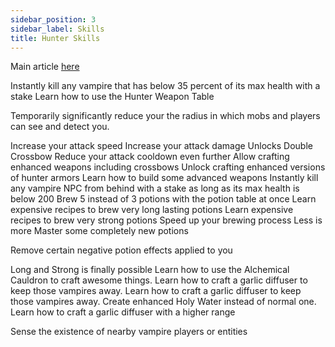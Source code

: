 ```yaml
---
sidebar_position: 3
sidebar_label: Skills
title: Hunter Skills
---
```



Main article [here](../skills)

<Skill title="How to use a Stake" icon="stake1.png">
    Instantly kill any vampire that has below 35 percent of its max health with a stake

</Skill>
<Skill title="Weapon Table" icon="weapon_table.png">
    Learn how to use the Hunter Weapon Table

</Skill>
<Action title="Disguise" icon="disguise_hunter.png">
<UnlockAction/>

Temporarily significantly reduce your the radius in which mobs and players can see and detect you.

</Action>

<SkillBranch title="Weapon Smith">
<Skill title="Attack Speed" icon="hunter_attack_speed.png">
    Increase your attack speed

</Skill>
<Skill title="Attack Damage" icon="hunter_attack_damage.png">
    Increase your attack damage

</Skill>
<Skill title="Double It" icon="double_crossbow.png">
    Unlocks Double Crossbow

</Skill>
<Skill title="Attack Swift as the Wind" icon="hunter_attack_speed_advanced.png">
    Reduce your attack cooldown even further

</Skill>
<Skill title="Enhanced Weapons" icon="enhanced_weapons.png">
    Allow crafting enhanced weapons including crossbows

</Skill>
<Skill title="Enhanced Armor" icon="enhanced_armor.png">
    Unlock crafting enhanced versions of hunter armors

</Skill>
<Skill title="Technology" icon="tech_weapons.png">
    Learn how to build some advanced weapons

</Skill>
<Skill title="How to Actually use a Stake" icon="stake2.png">
    Instantly kill any vampire NPC from behind with a stake as long as its max health is below 200

</Skill>
</SkillBranch>

<SkillBranch title="Brewing Master">
<Skill title="Multitask Brewing" icon="multitask_brewing.png">
    Brew 5 instead of 3 potions with the potion table at once

</Skill>
<Skill title="Durable Brewing" icon="durable_brewing.png">
   Learn expensive recipes to brew very long lasting potions

</Skill>
<Skill title="Concentrated Brewing" icon="concentrated_brewing.png">
    Learn expensive recipes to brew very strong potions

</Skill>
<Skill title="Swift Brewing" icon="swift_brewing.png">
    Speed up your brewing process

</Skill>
<Skill title="Efficient Brewing" icon="efficient_brewing.png">
    Less is more

</Skill>
<Skill title="Master Brewer" icon="master_brewer.png">
    Master some completely new potions

</Skill>
<Action title="Potion Resistance" icon="potion_resistance_hunter.png">

<UnlockAction/>

Remove certain negative potion effects applied to you

</Action>
<Skill title="Concentrated and Durable Resistance" icon="concentrated_durable_brewing.png">
    Long and Strong is finally possible

</Skill>
</SkillBranch>

<SkillBranch title="Alchemy">
<Skill title="Basic Alchemy" icon="basic_alchemy.png">
    Learn how to use the Alchemical Cauldron to craft awesome things.

</Skill>
<Skill title="Vampire Repelling" icon="garlic_beacon.png">
    Learn how to craft a garlic diffuser to keep those vampires away.

</Skill>
<Skill title="Purified Garlic" icon="purified_garlic.png">
    Learn how to craft a garlic diffuser to keep those vampires away.

</Skill>
<Skill title="Enhanced Holy Water" icon="holy_water_enhanced.png">
    Create enhanced Holy Water instead of normal one.

</Skill>
<Skill title="Improved Diffuser" icon="garlic_beacon_improved.png">
    Learn how to craft a garlic diffuser with a higher range

</Skill>
<Action title="Vampire Awareness" icon="awareness_hunter.png">

<UnlockAction/>

Sense the existence of nearby vampire players or entities

</Action>

</SkillBranch>